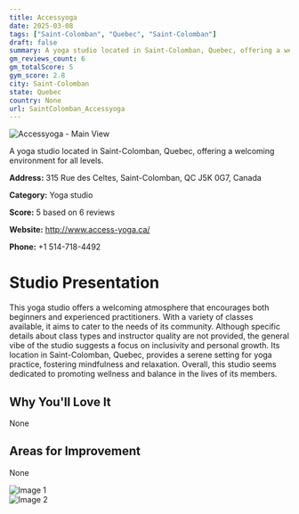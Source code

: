 ```yaml
---
title: Accessyoga
date: 2025-03-08
tags: ["Saint-Colomban", "Quebec", "Saint-Colomban"]  
draft: false
summary: A yoga studio located in Saint-Colomban, Quebec, offering a welcoming environment for all levels.
gm_reviews_count: 6
gm_totalScore: 5
gym_score: 2.8
city: Saint-Colomban
state: Quebec
country: None
url: SaintColomban_Accessyoga
---
```


<div className="aspect-[16/9] relative my-8">
  <img 
    src="https://streetviewpixels-pa.googleapis.com/v1/thumbnail?panoid=jWvR7LEIT3-zsudtbZPzAw&cb_client=maps_sv.tactile.gps&w=203&h=100&yaw=149.622&pitch=0&thumbfov=100"
    alt="Accessyoga - Main View"
    className="object-cover absolute inset-0 w-full h-full rounded-lg"
  />
</div>

A yoga studio located in Saint-Colomban, Quebec, offering a welcoming environment for all levels.

**Address:** 315 Rue des Celtes, Saint-Colomban, QC J5K 0G7, Canada

**Category:** Yoga studio

**Score:** 5 based on 6 reviews

**Website:** http://www.access-yoga.ca/

**Phone:** +1 514-718-4492

# Studio Presentation

This yoga studio offers a welcoming atmosphere that encourages both beginners and experienced practitioners. With a variety of classes available, it aims to cater to the needs of its community. Although specific details about class types and instructor quality are not provided, the general vibe of the studio suggests a focus on inclusivity and personal growth. Its location in Saint-Colomban, Quebec, provides a serene setting for yoga practice, fostering mindfulness and relaxation. Overall, this studio seems dedicated to promoting wellness and balance in the lives of its members.

## Why You'll Love It

None

## Areas for Improvement

None

<div className="grid grid-cols-1 xl:grid-cols-2 gap-4 my-8">
<div className="aspect-[4/3] relative"><img src="https://lh5.googleusercontent.com/p/AF1QipMITRxxmuBV6zbaxWsZOzoOxuY_C8aCPuEm4Veq=w1920-h1080-k-no" alt="Image 1" className="object-cover absolute inset-0 w-full h-full rounded-lg" /></div>
<div className="aspect-[4/3] relative"><img src="https://lh5.googleusercontent.com/p/AF1QipMhqzwp9GlLNfehan6xz7RgMQ4K9mgr6xPBbIN_=w1920-h1080-k-no" alt="Image 2" className="object-cover absolute inset-0 w-full h-full rounded-lg" /></div>
</div>